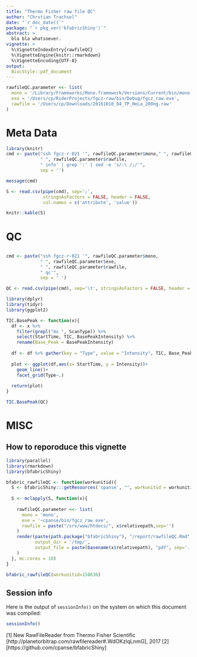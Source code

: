 ```yaml
---
title: "Thermo Fisher raw file QC"
author: "Chrstian Trachsel"
date: "`r doc_date()`"
package: "`r pkg_ver('bfabricShiny')`"
abstract: >
  bla bla whatsoever.
vignette: >
  %\VignetteIndexEntry{rawfileQC}
  %\VignetteEngine{knitr::rmarkdown}
  %\VignetteEncoding{UTF-8}
output: 
  BiocStyle::pdf_document
---
```


```r

rawfileQC.parameter <<- list(
  mono = '/Library/Frameworks/Mono.framework/Versions/Current/bin/mono',
  exe = '/Users/cp/RiderProjects/fgcz-raw/bin/Debug/fgcz_raw.exe',
  rawfile = '/Users/cp/Downloads/20161010_04_TP_HeLa_200ng.raw'
)


```

\newpage

# Meta Data

```r
library(knitr)
cmd <- paste("ssh fgcz-r-021 '", rawfileQC.parameter$mono," ", rawfileQC.parameter$exe, 
             " ", rawfileQC.parameter$rawfile,
             " info' | grep ':' | sed -e 's/:\ /;/'",
             sep = '')

message(cmd)

S <- read.csv(pipe(cmd), sep=';', 
              stringsAsFactors = FALSE, header = FALSE,
              col.names = c('attribute', 'value'))

knitr::kable(S)
```


# QC

## 

```r
cmd <- paste("ssh fgcz-r-021 '", rawfileQC.parameter$mono, 
             " ", rawfileQC.parameter$exe, 
             " ", rawfileQC.parameter$rawfile,
             " qc'", 
             sep = ' ')

QC <- read.csv(pipe(cmd), sep='\t', stringsAsFactors = FALSE, header = TRUE)

library(dplyr)
library(tidyr)
library(ggplot2)
```

```r
TIC.BasePeak <- function(x){
  df <- x %>% 
    filter(grepl("ms ", ScanType)) %>% 
    select(StartTime, TIC, BasePeakIntensity) %>% 
    rename(Base_Peak = BasePeakIntensity)
  
  df <- df %>% gather(key = "Type", value = "Intensity", TIC, Base_Peak)
  
  plot <- ggplot(df,aes(x= StartTime, y = Intensity))+
    geom_line()+
    facet_grid(Type~.)
  
  return(plot)
}

TIC.BasePeak(QC)
```


# MISC

## How to reporoduce this vignette
```r

library(parallel)
library(rmarkdown)
library(bfabricShiny)

bfabric_rawfileQC <- function(workunitid){
  S <- bfabricShiny:::getResources('cpanse', "", workunitid = workunitid)
  
  S <- mclapply(S, function(x){
    
    rawfileQC.parameter <<- list(
      mono = 'mono',
      exe = '~cpanse/bin/fgcz_raw.exe',
      rawfile = paste("/srv/www/htdocs/", x$relativepath,sep='')
    )
    render(paste(path.package("bfabricShiny"), "/report/rawfileQC.Rmd", sep='/'),
           output_dir = '/tmp/',
           output_file = paste(basename(x$relativepath), "pdf", sep='.')
    )
  }, mc.cores = 10)
}

bfabric_rawfileQC(workunitid=158636)

```
## Session info

Here is the output of `sessionInfo()` on the system on which this
document was compiled:

```r
sessionInfo()
```


[1] New RawFileReader from Thermo Fisher Scientific  [http://planetorbitrap.com/rawfilereader#.WdOKzIqLnmG], 2017
[2] [https://github.com/cpanse/bfabricShiny]
